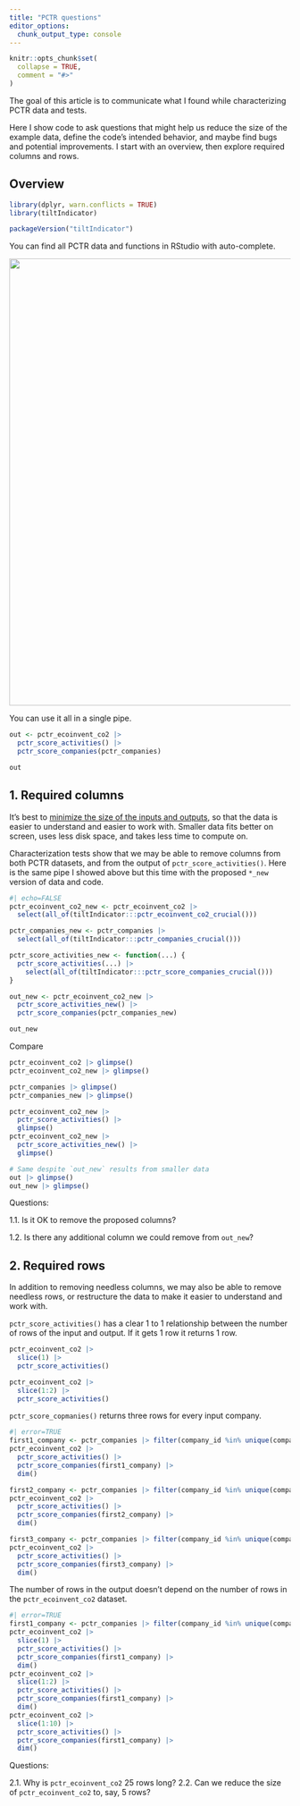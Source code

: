 ```yaml
---
title: "PCTR questions"
editor_options: 
  chunk_output_type: console
---
```


```r
knitr::opts_chunk$set(
  collapse = TRUE,
  comment = "#>"
)
```

The goal of this article is to communicate what I found while characterizing
PCTR data and tests. 

Here I show code to ask questions that might help us reduce the size of the
example data, define the code's intended behavior, and maybe find bugs and
potential improvements. I start with an overview, then explore required columns
and rows.

## Overview

```r
library(dplyr, warn.conflicts = TRUE)
library(tiltIndicator)

packageVersion("tiltIndicator")
```

You can find all PCTR data and functions in RStudio with auto-complete.

<img src=https://user-images.githubusercontent.com/5856545/231594835-7ff10ec8-5e91-4362-a5c2-23718c8afc34.png width=800>

You can use it all in a single pipe.

```r
out <- pctr_ecoinvent_co2 |>
  pctr_score_activities() |>
  pctr_score_companies(pctr_companies)

out
```

## 1. Required columns

It's best to [minimize the size of the inputs and
outputs](https://gist.github.com/maurolepore/17b468dd8c3a603c668220563754ad7f#minimize-the-size-of-the-inputs-and-ouptuts),
so that the data is easier to understand and easier to work with. Smaller data
fits better on screen, uses less disk space, and takes less time to compute on.

Characterization tests show that we may be able to remove columns from both PCTR
datasets, and from the output of `pctr_score_activities()`. Here is the same
pipe I showed above but this time with the proposed `*_new` version of data and
code.

```r
#| echo=FALSE
pctr_ecoinvent_co2_new <- pctr_ecoinvent_co2 |>
  select(all_of(tiltIndicator:::pctr_ecoinvent_co2_crucial()))

pctr_companies_new <- pctr_companies |>
  select(all_of(tiltIndicator:::pctr_companies_crucial()))

pctr_score_activities_new <- function(...) {
  pctr_score_activities(...) |>
    select(all_of(tiltIndicator:::pctr_score_companies_crucial()))
}
```

```r
out_new <- pctr_ecoinvent_co2_new |>
  pctr_score_activities_new() |>
  pctr_score_companies(pctr_companies_new)

out_new
```

Compare

```r
pctr_ecoinvent_co2 |> glimpse()
pctr_ecoinvent_co2_new |> glimpse()

pctr_companies |> glimpse()
pctr_companies_new |> glimpse()

pctr_ecoinvent_co2_new |>
  pctr_score_activities() |>
  glimpse()
pctr_ecoinvent_co2_new |>
  pctr_score_activities_new() |>
  glimpse()

# Same despite `out_new` results from smaller data
out |> glimpse()
out_new |> glimpse()
```

Questions:

1.1. Is it OK to remove the proposed columns?

1.2. Is there any additional column we could remove from `out_new`?

## 2. Required rows

In addition to removing needless columns, we may also be able to remove needless
rows, or restructure the data to make it easier to understand and work with.

`pctr_score_activities()` has a clear 1 to 1 relationship between the number of
rows of the input and output. If it gets 1 row it returns 1 row.

```r
pctr_ecoinvent_co2 |>
  slice(1) |>
  pctr_score_activities()

pctr_ecoinvent_co2 |>
  slice(1:2) |>
  pctr_score_activities()
```

`pctr_score_copmanies()` returns three rows for every input company.

```r
#| error=TRUE
first1_company <- pctr_companies |> filter(company_id %in% unique(company_id)[1])
pctr_ecoinvent_co2 |>
  pctr_score_activities() |>
  pctr_score_companies(first1_company) |>
  dim()

first2_company <- pctr_companies |> filter(company_id %in% unique(company_id)[1:2])
pctr_ecoinvent_co2 |>
  pctr_score_activities() |>
  pctr_score_companies(first2_company) |>
  dim()

first3_company <- pctr_companies |> filter(company_id %in% unique(company_id)[1:3])
pctr_ecoinvent_co2 |>
  pctr_score_activities() |>
  pctr_score_companies(first3_company) |>
  dim()
```

The number of rows in the output doesn't depend on the number of rows in the
`pctr_ecoinvent_co2` dataset.

```r
#| error=TRUE
first1_company <- pctr_companies |> filter(company_id %in% unique(company_id)[1])
pctr_ecoinvent_co2 |>
  slice(1) |>
  pctr_score_activities() |>
  pctr_score_companies(first1_company) |>
  dim()
pctr_ecoinvent_co2 |>
  slice(1:2) |>
  pctr_score_activities() |>
  pctr_score_companies(first1_company) |>
  dim()
pctr_ecoinvent_co2 |>
  slice(1:10) |>
  pctr_score_activities() |>
  pctr_score_companies(first1_company) |>
  dim()
```

Questions:

2.1. Why is `pctr_ecoinvent_co2` 25 rows long?
2.2. Can we reduce the size of `pctr_ecoinvent_co2` to, say, 5 rows?

